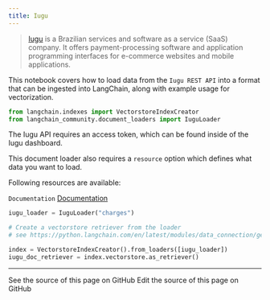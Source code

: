 ```yaml
---
title: Iugu
---
```


>[Iugu](https://www.iugu.com/) is a Brazilian services and software as a service (SaaS) company. It offers payment-processing software and application programming interfaces for e-commerce websites and mobile applications.

This notebook covers how to load data from the `Iugu REST API` into a format that can be ingested into LangChain, along with example usage for vectorization.

```python
from langchain.indexes import VectorstoreIndexCreator
from langchain_community.document_loaders import IuguLoader
```

The Iugu API requires an access token, which can be found inside of the Iugu dashboard.

This document loader also requires a `resource` option which defines what data you want to load.

Following resources are available:

`Documentation` [Documentation](https://dev.iugu.com/reference/metadados)

```python
iugu_loader = IuguLoader("charges")
```

```python
# Create a vectorstore retriever from the loader
# see https://python.langchain.com/en/latest/modules/data_connection/getting_started.html for more details

index = VectorstoreIndexCreator().from_loaders([iugu_loader])
iugu_doc_retriever = index.vectorstore.as_retriever()
```

---

<CardGroup cols={2}>
  <Card title="View Source" icon="eye" href="https://github.com/langchain-ai/docs/blob/main/src/oss/python/integrations/document_loaders/iugu.mdx">
    See the source of this page on GitHub
  </Card>
  <Card title="Edit Source" icon="pen-to-square" href="https://github.com/langchain-ai/docs/edit/main/src/oss/python/integrations/document_loaders/iugu.mdx">
    Edit the source of this page on GitHub
  </Card>
</CardGroup>
